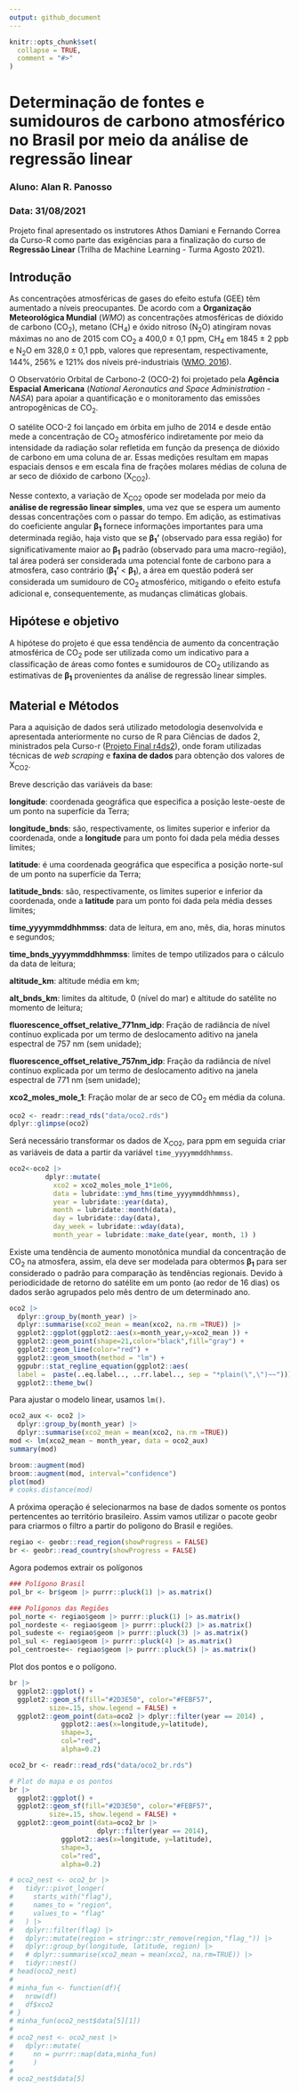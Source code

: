 ```yaml
---
output: github_document
---
```


<!-- README.md is generated from README.Rmd. Please edit that file -->

```r
knitr::opts_chunk$set(
  collapse = TRUE,
  comment = "#>"
)
```

# Determinação de fontes e sumidouros de carbono atmosférico no Brasil por meio da análise de regressão linear

### Aluno: Alan R. Panosso
### Data: 31/08/2021

Projeto final apresentado os instrutores Athos Damiani e Fernando Correa da Curso-R como parte das exigências para a finalização do curso de **Regressão Linear** (Trilha de Machine Learning - Turma Agosto 2021).

## Introdução

As concentrações atmosféricas de gases do efeito estufa (GEE) têm aumentado a níveis preocupantes. De acordo com a **Organização Meteorológica Mundial** (*WMO*) as concentrações atmosféricas de dióxido de carbono (CO~2~), metano (CH~4~) e óxido nitroso (N~2~O) atingiram novas máximas no ano de 2015 com CO~2~ a 400,0 ± 0,1 ppm, CH~4~ em 1845 ± 2 ppb e N~2~O em 328,0 ± 0,1 ppb, valores que representam, respectivamente, 144%, 256% e 121% dos níveis pré-industriais ([WMO, 2016](http://ane4bf-datap1.s3-eu-west-1.amazonaws.com/wmocms/s3fs-public/GHG_Bulletin_12_EN_web_JN161640.pdf?aZaKZhdpDfJdmHvtbSvLwbj6zb_PWwdz)). 

O Observatório Orbital de Carbono-2 (OCO-2) foi projetado pela **Agência Espacial Americana** (*National Aeronautics and Space Administration - NASA*) para apoiar a quantificação e o monitoramento das emissões antropogênicas de CO~2~. 

O satélite OCO-2 foi lançado em órbita em julho de 2014 e desde então mede a concentração de CO~2~ atmosférico indiretamente por meio da intensidade da radiação solar refletida em função da presença de dióxido de carbono em uma coluna de ar. Essas medições resultam em mapas espaciais densos e em escala fina de frações molares médias de coluna de ar seco de dióxido de carbono (X~CO2~).

Nesse contexto, a variação de X~CO2~ opode ser modelada por meio da **análise de regressão linear simples**, uma vez que se espera um aumento dessas concentrações com o passar do tempo. Em adição, as estimativas do coeficiente angular **β~1~** fornece informações importantes para uma determinada região, haja visto que se **β~1~'** (observado para essa região) for significativamente maior ao **β~1~** padrão (observado para uma macro-região), tal área poderá ser considerada uma potencial fonte de carbono para a atmosfera, caso contrário (**β~1~'** < **β~1~**), a área em questão poderá ser considerada um sumidouro de CO~2~ atmosférico, mitigando o efeito estufa adicional e, consequentemente, as mudanças climáticas globais. 

## Hipótese e objetivo

A hipótese do projeto é que essa tendência de aumento da concentração atmosférica de CO~2~ pode ser utilizada como um indicativo para a classificação de áreas como fontes e sumidouros de CO~2~ utilizando as estimativas de **β~1~** provenientes da análise de regressão linear simples.

## Material e Métodos

Para a aquisição de dados será utilizado metodologia desenvolvida e apresentada anteriormente no curso de R para Ciências de dados 2, ministrados pela Curso-r ([Projeto Final r4ds2](https://github.com/arpanosso/projetofinal_r4ds2)), onde foram utilizadas técnicas de *web scraping* e **faxina de dados** para obtenção dos valores de X~CO2~.


Breve descrição das variáveis da base:

**longitude**: coordenada geográfica que especifica a posição leste-oeste de um ponto na superfície da Terra;

**longitude_bnds**: são, respectivamente, os limites superior e inferior da coordenada, onde a **longitude** para um ponto foi dada pela média desses limites;

**latitude**: é uma coordenada geográfica que especifica a posição norte-sul de um ponto na superfície da Terra;

**latitude_bnds**: são, respectivamente, os limites superior e inferior da coordenada, onde a **latitude** para um ponto foi dada pela média desses limites;

**time_yyyymmddhhmmss**: data de leitura, em ano, mês, dia, horas minutos e segundos;

**time_bnds_yyyymmddhhmmss**: limites de tempo utilizados para o cálculo da data de leitura;

**altitude_km**: altitude média em km;

**alt_bnds_km**: limites da altitude, 0 (nível do mar) e altitude do satélite no momento de leitura;

**fluorescence_offset_relative_771nm_idp**: Fração de radiância de nível contínuo explicada por um termo de deslocamento aditivo na janela espectral de 757 nm (sem unidade);

**fluorescence_offset_relative_757nm_idp**: Fração da radiância de nível contínuo explicada por um termo de deslocamento aditivo na janela espectral de 771 nm (sem unidade);

**xco2_moles_mole_1**: Fração molar de ar seco de CO~2~ em média da coluna. 

```r
oco2 <- readr::read_rds("data/oco2.rds")
dplyr::glimpse(oco2)
```

Será necessário transformar os dados de X~CO2~, para ppm em seguida criar as variáveis de data a partir da variável `time_yyyymmddhhmmss`.

```r
oco2<-oco2 |>
         dplyr::mutate(
           xco2 = xco2_moles_mole_1*1e06,
           data = lubridate::ymd_hms(time_yyyymmddhhmmss),
           year = lubridate::year(data),
           month = lubridate::month(data),
           day = lubridate::day(data),
           day_week = lubridate::wday(data),
           month_year = lubridate::make_date(year, month, 1) )
```

Existe uma tendência de aumento monotônica mundial da concentração de CO~2~ na atmosfera, assim, ela deve ser modelada para obtermos **β~1~** para ser considerado o padrão para comparação às tendências  regionais. Devido à periodicidade de retorno do satélite em um ponto (ao redor de 16 dias) os dados serão agrupados pelo mês dentro de um determinado ano.


```r
oco2 |> 
  dplyr::group_by(month_year) |> 
  dplyr::summarise(xco2_mean = mean(xco2, na.rm =TRUE)) |> 
  ggplot2::ggplot(ggplot2::aes(x=month_year,y=xco2_mean )) +
  ggplot2::geom_point(shape=21,color="black",fill="gray") +
  ggplot2::geom_line(color="red") +
  ggplot2::geom_smooth(method = "lm") +
  ggpubr::stat_regline_equation(ggplot2::aes(
  label =  paste(..eq.label.., ..rr.label.., sep = "*plain(\",\")~~"))) +
  ggplot2::theme_bw()
```

Para ajustar o modelo linear, usamos `lm()`.

```r
oco2_aux <- oco2 |> 
  dplyr::group_by(month_year) |> 
  dplyr::summarise(xco2_mean = mean(xco2, na.rm =TRUE))
mod <- lm(xco2_mean ~ month_year, data = oco2_aux)
summary(mod)
```

```r
broom::augment(mod)
broom::augment(mod, interval="confidence")
plot(mod)
# cooks.distance(mod)
```

A próxima operação é selecionarmos na base de dados somente os pontos pertencentes ao território brasileiro. Assim vamos utilizar o pacote geobr para criarmos o filtro a partir do polígono do Brasil e regiões.

```r
regiao <- geobr::read_region(showProgress = FALSE)
br <- geobr::read_country(showProgress = FALSE)
```

Agora podemos extrair os polígonos


```r
### Polígono Brasil
pol_br <- br$geom |> purrr::pluck(1) |> as.matrix()

### Polígonos das Regiões
pol_norte <- regiao$geom |> purrr::pluck(1) |> as.matrix()
pol_nordeste <- regiao$geom |> purrr::pluck(2) |> as.matrix()
pol_sudeste <- regiao$geom |> purrr::pluck(3) |> as.matrix()
pol_sul <- regiao$geom |> purrr::pluck(4) |> as.matrix()
pol_centroeste<- regiao$geom |> purrr::pluck(5) |> as.matrix()
```


Plot dos pontos e o polígono.

```r
br |>
  ggplot2::ggplot() +
  ggplot2::geom_sf(fill="#2D3E50", color="#FEBF57",
          size=.15, show.legend = FALSE) +
  ggplot2::geom_point(data=oco2 |> dplyr::filter(year == 2014) ,
             ggplot2::aes(x=longitude,y=latitude),
             shape=3,
             col="red",
             alpha=0.2)
```


```r
oco2_br <- readr::read_rds("data/oco2_br.rds")

# Plot do mapa e os pontos
br |>
  ggplot2::ggplot() +
  ggplot2::geom_sf(fill="#2D3E50", color="#FEBF57",
          size=.15, show.legend = FALSE) + 
  ggplot2::geom_point(data=oco2_br |> 
                      dplyr::filter(year == 2014),
             ggplot2::aes(x=longitude, y=latitude),
             shape=3,
             col="red",
             alpha=0.2)

```




```r
# oco2_nest <- oco2_br |> 
#   tidyr::pivot_longer(
#     starts_with("flag"),
#     names_to = "region",
#     values_to = "flag"
#   ) |> 
#   dplyr::filter(flag) |> 
#   dplyr::mutate(region = stringr::str_remove(region,"flag_")) |> 
#   dplyr::group_by(longitude, latitude, region) |> 
#   # dplyr::summarise(xco2_mean = mean(xco2, na.rm=TRUE)) |> 
#   tidyr::nest() 
# head(oco2_nest)
# 
# minha_fun <- function(df){
#   nrow(df)
#   df$xco2
# }
# minha_fun(oco2_nest$data[5][1])
# 
# oco2_nest <- oco2_nest |> 
#   dplyr::mutate( 
#     nn = purrr::map(data,minha_fun)
#     )
# 
# oco2_nest$data[5]
```

